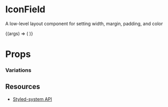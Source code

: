 


<Meta title="Core/IconField" component={IconField} />

# IconField

A low-level layout component for setting width, margin, padding, and color

<Canvas withToolbar>
  <Story name="Default">
    {(args) => (
      <IconField {...args}>
        <IconField.LeftIcon
          iconify={bxUser}
          color={"componentPrimary"}
          size={"17"}
        />
        <IconField.InputField placeholder={"Enter value here"} />
      </IconField>
    )}
  </Story>
</Canvas>

# **Props**

<Props of={IconField} />

### Variations

<Story name="Input Variations">
  <IconField>
    <IconField.LeftIcon
      iconify={bxLock}
      color={"componentPrimary"}
      size={"17"}
    />
    <IconField.InputField placeholder={"Enter value here"} />
    <Box display={"inline-flex"} onClick={onHide}>
      <IconField.RightIcon
        iconify={hidePassword ? eyeIcon : bxHide}
        color={"componentPrimary"}
        size={"17"}
      />
    </Box>
  </IconField>
</Story>

## **Resources**

- [Styled-system API](https://styled-system.com/api)
